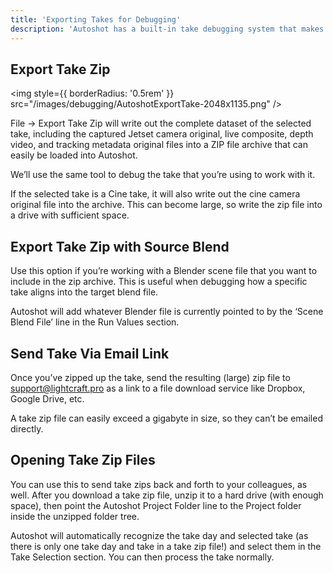 ```yaml
---
title: 'Exporting Takes for Debugging'
description: 'Autoshot has a built-in take debugging system that makes it straightforward to send the complete dataset for a take.'
---
```


## Export Take Zip

<img
  style={{ borderRadius: '0.5rem' }}
  src="/images/debugging/AutoshotExportTake-2048x1135.png"
/>

File -> Export Take Zip will write out the complete dataset of the selected take, including the captured Jetset camera original, live composite, depth video, and tracking metadata original files into a ZIP file archive that can easily be loaded into Autoshot.

We’ll use the same tool to debug the take that you’re using to work with it.

If the selected take is a Cine take, it will also write out the cine camera original file into the archive. This can become large, so write the zip file into a drive with sufficient space.

## Export Take Zip with Source Blend

Use this option if you’re working with a Blender scene file that you want to include in the zip archive. This is useful when debugging how a specific take aligns into the target blend file.

Autoshot will add whatever Blender file is currently pointed to by the ‘Scene Blend File’ line in the Run Values section.

## Send Take Via Email Link

Once you’ve zipped up the take, send the resulting (large) zip file to support@lightcraft.pro as a link to a file download service like Dropbox, Google Drive, etc.

A take zip file can easily exceed a gigabyte in size, so they can’t be emailed directly.

## Opening Take Zip Files

You can use this to send take zips back and forth to your colleagues, as well. After you download a take zip file, unzip it to a hard drive (with enough space), then point the Autoshot Project Folder line to the Project folder inside the unzipped folder tree.

Autoshot will automatically recognize the take day and selected take (as there is only one take day and take in a take zip file!) and select them in the Take Selection section. You can then process the take normally.
